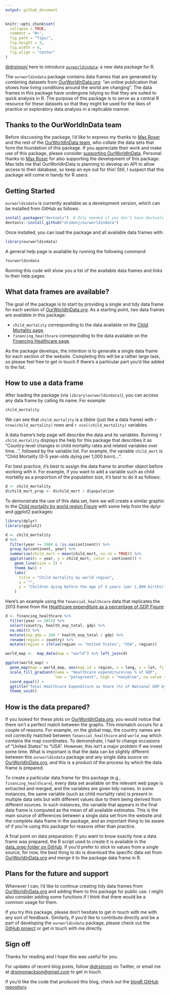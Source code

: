 ```yaml
---
output: github_document
---
```

  
```r
knitr::opts_chunk$set(
  collapse = TRUE,
  comment = "#>",
  fig.path = "figs/",
  fig.height = 3,
  fig.width = 4,
  fig.align = "center"
)
```

[\@drsimonj](https://twitter.com/drsimonj) here to introduce [`ourworldindata`](https://github.com/drsimonj/ourworldindata): a new data package for R.

The `ourworldindata` package contains data frames that are generated by combining datasets from [OurWorldInData.org](https://ourworldindata.org/): "an online publication that shows how living conditions around the world are changing". The data frames in this package have undergone tidying so that they are suited to quick analysis in R. The purpose of this package is to serve as a central R resource for these datasets so that they might be used for the likes of practice or exploratory data analysis in a replicable manner.

## Thanks to the OurWorldInData team

Before discussing the package, I'd like to express my thanks to [Max Roser](http://www.maxroser.com/about/) and the rest of the [OurWorldInData team](https://ourworldindata.org/about/), who collate the data sets that form the foundation of this package. If you appreciate their work and make use of this package, please consider [supporting OurWorldInData](https://ourworldindata.org/support/). Personal thanks to [Max Roser](http://www.maxroser.com/about/) for also supporting the development of this package. Max tells me that OurWorldInData is planning to develop an API to allow access to their database, so keep an eye out for this! Still, I suspect that this package will come in handy for R users.

## Getting Started

`ourworldindata` is currently available as a development version, which can be installed from GitHub as follows:
  
```r
install.packages("devtools")  # Only needed if you don't have devtools installed
devtools::install_github("drimonj/ourworldindata")
```

Once installed, you can load the package and all available data frames with:
  
```r
library(ourworldindata)
```

A general help page is available by running the following command:

```r
?ourworldindata
```

Running this code will show you a list of the available data frames and links to their help pages.

## What data frames are available?

The goal of the package is to start by providing a single and tidy data frame for each section of [OurWorldInData.org](https://ourworldindata.org/). As a starting point, two data frames are available in this package:

- `child_mortality` corresponding to the data available on the [Child Mortality page](https://ourworldindata.org/child-mortality/).
- `financing_healthcare` corresponding to the data available on the [Financing Healthcare page](https://ourworldindata.org/financing-healthcare/).

As the package develops, the intention is to generate a single data frame for each section of the website. Completing this will be a rather large task, so please feel free to get in touch if there's a particular part you'd like added to the list.

## How to use a data frame

After loading the package (via `library(ourworldindata)`), you can access any data frame by calling its name. For example:

```r
child_mortality
```

We can see that `child_mortality` is a tibble (just like a data frame) with `r nrow(child_mortality)` rows and `r ncol(child_mortality)` variables.

A data frame's help page will describe the data and its variables. Running `?child_mortality` displays the help for this package that describes it as "Country-level changes in child mortality rates and related variables over time...", followed by the variable list. For example, the variable `child_mort` is "Child Mortality (0-5 year-olds dying per 1,000 born)...".

For best practice, it's best to assign the data frame to another object before working with it. For example, if you want to add a variable such as child mortality as a proportion of the population size, it's best to do it as follows:

```r
d <- child_mortality
d$child_mort_prop <- d$child_mort / d$population
```

To demonstrate the use of this data set, here we will create a similar graphic to the [Child mortality by world region Figure](https://ourworldindata.org/child-mortality/#child-mortality-globally-post-1950) with some help from the dplyr and ggplot2 packages:

```r
library(dplyr)
library(ggplot2)

d <- child_mortality
d %>% 
  filter(year >= 1960 & !is.na(continent)) %>%
  group_by(continent, year) %>% 
  summarise(child_mort = mean(child_mort, na.rm = TRUE)) %>% 
  ggplot(aes(x = year, y = child_mort, color = continent)) +
    geom_line(size = 2) +
    theme_bw() +
    labs(
      title = "Child mortality by world region",
      x = "",
      y = "Children dying before the age of 5 years (per 1,000 births)"
    )
```

Here's an example using the `fanancial_healthcare` data that replicates the 2013 frame from the [Healthcare expenditure as a percentage of GDP Figure](https://ourworldindata.org/financing-healthcare/#recent-trends-in-domestic-healthcare-expenditure-around-the-world):

```r
d <- financing_healthcare %>% 
  filter(year == 2013) %>% 
  select(country, health_exp_total, gdp) %>% 
  na.omit() %>% 
  mutate(exp_gdp = 100 * health_exp_total / gdp) %>% 
  rename(region = country) %>% 
  mutate(region = ifelse(region == "United States", "USA", region))

world_map <-  map_data(map = "world") %>% left_join(d)

ggplot(world_map) +
  geom_map(map = world_map, aes(map_id = region, x = long, y = lat, fill = exp_gdp)) +
  scale_fill_gradient(name = "Healthcare expenditure\nas % of GDP",
                      low = "palegreen1", high = "navyblue", na.value = "gray95") +
  coord_equal() +
  ggtitle("Total Healthcare Expenditure as Share (%) of National GDP by Country, 2013") +
  theme_void()
```

## How is the data prepared?

If you looked for these plots on [OurWorldInData.org](https://ourworldindata.org/), you would notice that there isn't a perfect match between the graphs. This mismatch occurs for a couple of reasons. For example, on the global map, the country names are not correctly matched between `fanancial_healthcare` and `world_map` which contains the map coordinates. To demonstrate, I had to change occasions of "United States" to "USA". However, this isn't a major problem if we invest some time. What is important is that the data can be slightly different between this `ourworldindata` package and any single data source on [OurWorldInData.org](https://ourworldindata.org/), and this is a product of the process by which the data frame is prepared.

To create a particular data frame for this package (e.g., `financing_healthcare`), every data set available on the relevant web page is extracted and merged, and the variables are given tidy names. In some instances, the same variable (such as child mortality rate) is present in multiple data sets but with different values due to them being derived from different sources. In such instances, the variable that appears in the final data frame is computed as the mean of all available estimates. This is the main source of differences between a single data set from the website and the complete data frame in the package, and an important thing to be aware of if you're using this package for reasons other than practice.

A final point on data preparation: If you want to know exactly how a data frame was prepared, the R script used to create it is available in the [data_prep folder on GitHub](https://github.com/drsimonj/ourworldindata/tree/master/R/data_prep). If you'd prefer to stick to values from a single source, for now, the best thing to do is download the specific data set from [OurWorldInData.org](https://ourworldindata.org/) and merge it to the package data frame in R.

## Plans for the future and support

Whenever I can, I'd like to continue creating tidy data frames from [OurWorldInData.org](https://ourworldindata.org/) and adding them to this package for public use. I might also consider adding some functions if I think that there would be a common usage for them.

If you try this package, please don't hesitate to get in touch with me with any sort of feedback. Similarly, if you'd like to contribute directly and be a part of developing the `ourworldindata` package, please check out the [GitHub project](https://github.com/drsimonj/ourworldindata/) or get in touch with me directly.

## Sign off

Thanks for reading and I hope this was useful for you.

For updates of recent blog posts, follow [\@drsimonj](https://twitter.com/drsimonj) on Twitter, or email me at <drsimonjackson@gmail.com> to get in touch.

If you'd like the code that produced this blog, check out the [blogR GitHub repository](https://github.com/drsimonj/blogR).